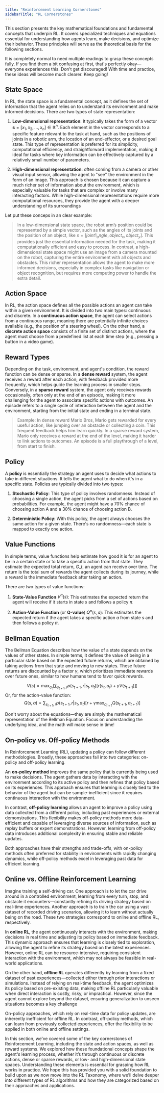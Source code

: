 ```yaml
---
title: "Reinforcement Learning Cornerstones"
sidebarTitle: "RL Cornerstones"
---
```


This section presents the key mathematical foundations and fundamental concepts that underpin RL. It covers specialized techniques and equations essential for understanding how agents learn, make decisions, and optimize their behavior. These principles will serve as the theoretical basis for the following sections.

<Tip>
  It is completely normal to need multiple readings to grasp these concepts fully. If you find them a bit confusing at first, that's perfectly okay—everyone experiences this. Don't get discouraged! With time and practice, these ideas will become much clearer. Keep going!
</Tip>


## <Icon icon="brain-circuit" />  State Space

In RL, the state space is a fundamental concept, as it defines the set of information that the agent relies on to understand its environment and make informed decisions. There are two types of state representation:

1. **Low-dimensional representation**: It typically takes the form of a vector $\mathbf{s} = [x_1, x_2, \dots, x_n] \in \mathbb{R}^n$. Each element in the vector corresponds to a specific feature relevant to the task at hand, such as the positions of joints in a robotic arm, the location of an end-effector, or a desired goal state. This type of representation is preferred for its simplicity, computational efficiency, and straightforward implementation, making it ideal for tasks where key information can be effectively captured by a relatively small number of parameters.
   
2. **High-dimensional representation**: often coming from a camera or other visual input sensor, allowing the agent to "see" the environment in the form of an image. This approach is chosen because it can capture a much richer set of information about the environment, which is especially valuable for tasks that are complex or involve many interacting factors. While high-dimensional representations require more computational resources, they provide the agent with a deeper understanding of its surroundings

Let put these conceps in an clear example:

> In a low-dimensional state space, the robot arm’s position could be represented by a simple vector, such as the angles of its joints and the position of an object, like $s=[joint1_angle,object_x,object_y]$. This provides just the essential information needed for the task, making it computationally efficient and easy to process. In contrast, a high-dimensional state space might use an image from a camera mounted on the robot, capturing the entire environment with all objects and obstacles. This richer representation allows the agent to make more informed decisions, especially in complex tasks like navigation or object recognition, but requires more computing power to handle the extra detail.


## <Icon icon="brain-circuit" />  Action Space

In RL, the action space defines all the possible actions an agent can take within a given environment. It is divided into two main types: continuous and discrete. In a **continuous action space**, the agent can select actions from a continuous range, meaning there are potentially infinite choices available (e.g., the position of a steering wheel). On the other hand, a **discrete action space** consists of a finite set of distinct actions, where the agent must choose from a predefined list at each time step (e.g., pressing a button in a video game).

## <Icon icon="brain-circuit" />  Reward Types
Depending on the task, environment, and agent's condition, the reward function can be dense or sparse. In a **dense reward** system, the agent receives a reward after each action, with feedback provided more frequently, which helps guide the learning process in smaller steps. Conversely, in a **sparse reward** system, the agent only receives rewards occasionally, often only at the end of an episode, making it more challenging for the agent to associate specific actions with outcomes. An episode refers to a single cycle of interaction between the agent and the environment, starting from the initial state and ending in a terminal state.


> Example: In dense reward Mario Bros, Mario gets rewarded for every useful action, like jumping over an obstacle or collecting a coin. This frequent feedback helps him learn quickly. In a sparse reward system, Mario only receives a reward at the end of the level, making it harder to link actions to outcomes. An episode is a full playthrough of a level, from start to finish.

## <Icon icon="brain-circuit" />  Policy

A **policy** is essentially the strategy an agent uses to decide what actions to take in different situations. It tells the agent what to do when it's in a specific state. Policies are typically divided into two types:

1. **Stochastic Policy**: This type of policy involves randomness. Instead of choosing a single action, the agent picks from a set of actions based on probabilities. For example, the agent might have a 70% chance of choosing action A and a 30% chance of choosing action B.

2. **Deterministic Policy**: With this policy, the agent always chooses the same action for a given state. There's no randomness—each state is mapped to exactly one action.

## <Icon icon="brain-circuit" /> Value Functions

In simple terms, value functions help estimate how good it is for an agent to be in a certain state or to take a specific action from that state. They estimate the expected total return, $G\_t$​, an agent can receive over time. The return is the total sum of rewards the agent collects during its journey, while a reward is the immediate feedback after taking an action.

There are two types of value functions:

1. **State-Value Function** $V^{\pi}(s)$​: This estimates the expected return the agent will receive if it starts in state $s$ and follows a policy  $\pi$.

2. **Action-Value Function** (or **Q-value**) $Q^{\pi}(s, a)$​: This estimates the expected return if the agent takes a specific action $a$ from state $s$ and then follows a policy $\pi$.


## <Icon icon="brain-circuit" /> Bellman Equation

The Bellman Equation describes how the value of a state depends on the values of other states. In simple terms, it defines the value of being in a particular state based on the expected future returns, which are obtained by taking actions from that state and moving to new states. These future returns are discounted by a factor $\gamma$,  which prioritizes immediate rewards over future ones, similar to how humans tend to favor quick rewards.

$$
V(s) = \max_{a_t} \left( \sum_{s_{t+1}, r} p(s_{t+1}, r|s_t, a_t) [r(s_t, a_t) + \gamma V(s_{t+1})] \right)
$$
Or, for the action-value function:
$$
 Q(s, a) = \sum_{s_{t+1}, r} p(s_{t+1}, r|s_t, a_t) [r + \gamma \max_{a_{t+1}} Q(s_{t+1}, a_{t+1})]
$$

<Tip>
    Don't worry about the equations—they are simply the mathematical representation of the Bellman Equation. Focus on understanding the underlying idea, and the math will make sense in time!
</Tip>

## <Icon icon="brain-circuit" /> On-policy vs. Off-policy Methods

In Reinforcement Learning (RL), updating a policy can follow different methodologies. Broadly, these approaches fall into two categories: on-policy and off-policy learning.

An **on-policy method** improves the same policy that is currently being used to make decisions. The agent gathers data by interacting with the environment according to its active policy and then refines that policy based on its experiences. This approach ensures that learning is closely tied to the behavior of the agent but can be sample-inefficient since it requires continuous interaction with the environment.

In contrast, **off-policy learning** allows an agent to improve a policy using data collected from a different policy, including past experiences or external demonstrations. This flexibility makes off-policy methods more data-efficient and capable of leveraging diverse sources of information, such as replay buffers or expert demonstrations. However, learning from off-policy data introduces additional complexity in ensuring stable and reliable updates.

Both approaches have their strengths and trade-offs, with on-policy methods often preferred for stability in environments with rapidly changing dynamics, while off-policy methods excel in leveraging past data for efficient learning.


## <Icon icon="brain-circuit" /> Online vs. Offline Reinforcement Learning

Imagine training a self-driving car. One approach is to let the car drive around in a controlled environment, learning from every turn, stop, and obstacle it encounters—constantly refining its driving strategy based on real-time experiences. Another approach is to train the car using a vast dataset of recorded driving scenarios, allowing it to learn without actually being on the road. These two strategies correspond to online and offline RL, respectively.

In **online RL**, the agent continuously interacts with the environment, making decisions in real time and adjusting its policy based on immediate feedback. This dynamic approach ensures that learning is closely tied to exploration, allowing the agent to refine its strategy based on the latest experiences. However, online RL can be resource-intensive, requiring consistent interaction with the environment, which may not always be feasible in real-world applications.


On the other hand, **offline RL** operates differently by learning from a fixed dataset of past experiences—collected either through prior interactions or simulations. Instead of relying on real-time feedback, the agent optimizes its policy based on pre-existing data, making offline RL particularly valuable when direct interaction is costly, risky, or impractical. However, since the agent cannot explore beyond the dataset, ensuring generalization to unseen situations becomes a key challenge


<Tip>
On-policy approaches, which rely on real-time data for policy updates, are inherently inefficient for offline RL. In contrast, off-policy methods, which can learn from previously collected experiences, offer the flexibility to be applied in both online and offline settings.
</Tip>


In this section, we've covered some of the key cornerstones of Reinforcement Learning, including the state and action spaces, as well as reward systems. We explored how these foundational concepts shape the agent's learning process, whether it’s through continuous or discrete actions, dense or sparse rewards, or low- and high-dimensional state spaces. Understanding these elements is essential for grasping how RL works in practice. We hope this has provided you with a solid foundation to build upon as we now move into the RL Taxonomy, where we’ll delve deeper into different types of RL algorithms and how they are categorized based on their approaches and applications.
